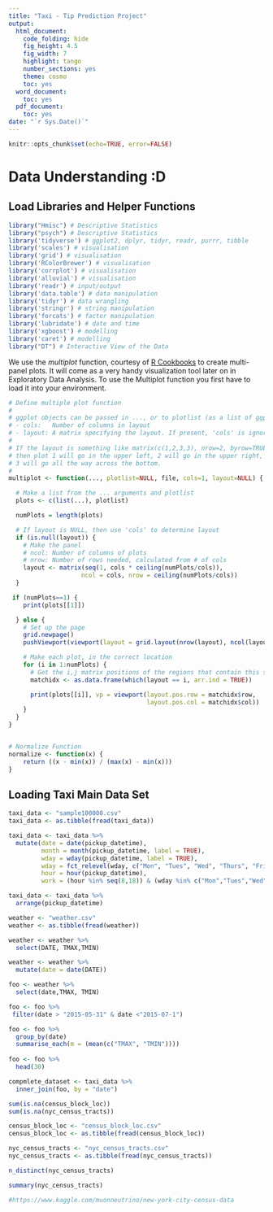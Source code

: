 ```yaml
---
title: "Taxi - Tip Prediction Project"
output:
  html_document:
    code_folding: hide
    fig_height: 4.5
    fig_width: 7
    highlight: tango
    number_sections: yes
    theme: cosmo
    toc: yes
  word_document:
    toc: yes
  pdf_document:
    toc: yes
date: "`r Sys.Date()`"
---
```


```r
knitr::opts_chunk$set(echo=TRUE, error=FALSE)
```

#  Data Understanding :D

## Load Libraries and Helper Functions

```r
library("Hmisc") # Descriptive Statistics
library("psych") # Descriptive Statistics
library('tidyverse') # ggplot2, dplyr, tidyr, readr, purrr, tibble
library('scales') # visualisation
library('grid') # visualisation
library('RColorBrewer') # visualisation
library('corrplot') # visualisation
library('alluvial') # visualisation
library('readr') # input/output
library('data.table') # data manipulation
library('tidyr') # data wrangling
library('stringr') # string manipulation
library('forcats') # factor manipulation
library('lubridate') # date and time
library('xgboost') # modelling
library('caret') # modelling
library("DT") # Interactive View of the Data
```


We use the *multiplot* function, courtesy of [R Cookbooks](http://www.cookbook-r.com/Graphs/Multiple_graphs_on_one_page_(ggplot2)/) to create multi-panel plots. It will come as a very handy visualization tool later on in Exploratory Data Analysis. To use the Multiplot function you first have to load it into your environment.

```r
# Define multiple plot function
#
# ggplot objects can be passed in ..., or to plotlist (as a list of ggplot objects)
# - cols:   Number of columns in layout
# - layout: A matrix specifying the layout. If present, 'cols' is ignored.
#
# If the layout is something like matrix(c(1,2,3,3), nrow=2, byrow=TRUE),
# then plot 1 will go in the upper left, 2 will go in the upper right, and
# 3 will go all the way across the bottom.
#
multiplot <- function(..., plotlist=NULL, file, cols=1, layout=NULL) {

  # Make a list from the ... arguments and plotlist
  plots <- c(list(...), plotlist)

  numPlots = length(plots)

  # If layout is NULL, then use 'cols' to determine layout
  if (is.null(layout)) {
    # Make the panel
    # ncol: Number of columns of plots
    # nrow: Number of rows needed, calculated from # of cols
    layout <- matrix(seq(1, cols * ceiling(numPlots/cols)),
                    ncol = cols, nrow = ceiling(numPlots/cols))
  }

 if (numPlots==1) {
    print(plots[[1]])

  } else {
    # Set up the page
    grid.newpage()
    pushViewport(viewport(layout = grid.layout(nrow(layout), ncol(layout))))

    # Make each plot, in the correct location
    for (i in 1:numPlots) {
      # Get the i,j matrix positions of the regions that contain this subplot
      matchidx <- as.data.frame(which(layout == i, arr.ind = TRUE))

      print(plots[[i]], vp = viewport(layout.pos.row = matchidx$row,
                                      layout.pos.col = matchidx$col))
    }
  }
}


# Normalize Function
normalize <- function(x) {
    return ((x - min(x)) / (max(x) - min(x)))
}

```

## Loading Taxi Main Data Set
```r
taxi_data <- "sample100000.csv"
taxi_data <- as.tibble(fread(taxi_data))
```


```r
taxi_data <- taxi_data %>%
  mutate(date = date(pickup_datetime),
         month = month(pickup_datetime, label = TRUE),
         wday = wday(pickup_datetime, label = TRUE),
         wday = fct_relevel(wday, c("Mon", "Tues", "Wed", "Thurs", "Fri", "Sat", "Sun")),
         hour = hour(pickup_datetime),
         work = (hour %in% seq(8,18)) & (wday %in% c("Mon","Tues","Wed","Thurs","Fri")))

taxi_data <- taxi_data %>%
  arrange(pickup_datetime)
```

```r
weather <- "weather.csv"
weather <- as.tibble(fread(weather))

weather <- weather %>%
  select(DATE, TMAX,TMIN)
```

```r
weather <- weather %>%
  mutate(date = date(DATE))

foo <- weather %>%
  select(date,TMAX, TMIN)

foo <- foo %>%
 filter(date > "2015-05-31" & date <"2015-07-1")

foo <- foo %>%
  group_by(date)
  summarise_each(m = (mean(c("TMAX", "TMIN"))))
  
foo <- foo %>%
  head(30)
```


```r
compmlete_dataset <- taxi_data %>%
  inner_join(foo, by = "date")
```

```r
sum(is.na(census_block_loc))
sum(is.na(nyc_census_tracts))
```

```r
census_block_loc <- "census_block_loc.csv"
census_block_loc <- as.tibble(fread(census_block_loc))
```

```r
nyc_census_tracts <- "nyc_census_tracts.csv"
nyc_census_tracts <- as.tibble(fread(nyc_census_tracts))

n_distinct(nyc_census_tracts)

summary(nyc_census_tracts)

#https://www.kaggle.com/muonneutrino/new-york-city-census-data
```

